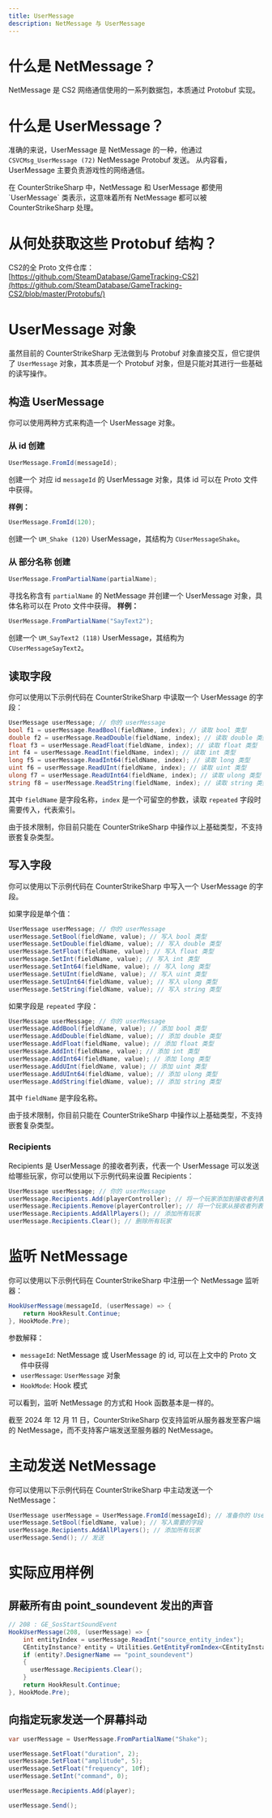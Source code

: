 ```yaml
---
title: UserMessage 
description: NetMessage 与 UserMessage
---
```


# 什么是 NetMessage？

NetMessage 是 CS2 网络通信使用的一系列数据包，本质通过 Protobuf 实现。

# 什么是 UserMessage？

准确的来说，UserMessage 是 NetMessage 的一种，他通过 `CSVCMsg_UserMessage (72)` NetMessage Protobuf 发送。
从内容看，UserMessage 主要负责游戏性的网络通信。

<Callout title="警告" type="warn">
  在 CounterStrikeSharp 中，NetMessage 和 UserMessage 都使用 `UserMessage` 类表示，这意味着所有 NetMessage 都可以被 CounterStrikeSharp 处理。
</Callout>

# 从何处获取这些 Protobuf 结构？

CS2的全 Proto 文件仓库：[https://github.com/SteamDatabase/GameTracking-CS2](https://github.com/SteamDatabase/GameTracking-CS2/blob/master/Protobufs/)

# UserMessage 对象

虽然目前的 CounterStrikeSharp 无法做到与 Protobuf 对象直接交互，但它提供了 `UserMessage` 对象，其本质是一个 Protobuf 对象，但是只能对其进行一些基础的读写操作。

## 构造 UserMessage

你可以使用两种方式来构造一个 UserMessage 对象。
### 从 id 创建
```csharp
UserMessage.FromId(messageId);
```
创建一个  对应 id `messageId` 的 UserMessage 对象，具体 id 可以在 Proto 文件中获得。

**样例：**
```csharp
UserMessage.FromId(120);
```
创建一个 `UM_Shake (120)` UserMessage，其结构为 `CUserMessageShake`。

### 从 部分名称 创建

```csharp
UserMessage.FromPartialName(partialName);
```
寻找名称含有 `partialName` 的 NetMessage 并创建一个 UserMessage 对象，具体名称可以在 Proto 文件中获得。
**样例：**
```csharp
UserMessage.FromPartialName("SayText2");
```
创建一个 `UM_SayText2 (118)` UserMessage，其结构为 `CUserMessageSayText2`。


## 读取字段

你可以使用以下示例代码在 CounterStrikeSharp 中读取一个 UserMessage 的字段：
```csharp
UserMessage userMessage; // 你的 userMessage
bool f1 = userMessage.ReadBool(fieldName, index); // 读取 bool 类型
double f2 = userMessage.ReadDouble(fieldName, index); // 读取 double 类型
float f3 = userMessage.ReadFloat(fieldName, index); // 读取 float 类型
int f4 = userMessage.ReadInt(fieldName, index); // 读取 int 类型
long f5 = userMessage.ReadInt64(fieldName, index); // 读取 long 类型
uint f6 = userMessage.ReadUInt(fieldName, index); // 读取 uint 类型
ulong f7 = userMessage.ReadUInt64(fieldName, index); // 读取 ulong 类型
string f8 = userMessage.ReadString(fieldName, index); // 读取 string 类型
```
其中 `fieldName` 是字段名称，`index` 是一个可留空的参数，读取 `repeated` 字段时需要传入，代表索引。

<Callout title="警告" type="warn">
  由于技术限制，你目前只能在 CounterStrikeSharp 中操作以上基础类型，不支持嵌套复杂类型。
</Callout>

## 写入字段

你可以使用以下示例代码在 CounterStrikeSharp 中写入一个 UserMessage 的字段。

如果字段是单个值：
```csharp
UserMessage userMessage; // 你的 userMessage
userMessage.SetBool(fieldName, value); // 写入 bool 类型
userMessage.SetDouble(fieldName, value); // 写入 double 类型
userMessage.SetFloat(fieldName, value); // 写入 float 类型
userMessage.SetInt(fieldName, value); // 写入 int 类型
userMessage.SetInt64(fieldName, value); // 写入 long 类型
userMessage.SetUInt(fieldName, value); // 写入 uint 类型
userMessage.SetUInt64(fieldName, value); // 写入 ulong 类型
userMessage.SetString(fieldName, value); // 写入 string 类型
```

如果字段是 `repeated` 字段：
```csharp
UserMessage userMessage; // 你的 userMessage
userMessage.AddBool(fieldName, value); // 添加 bool 类型
userMessage.AddDouble(fieldName, value); // 添加 double 类型
userMessage.AddFloat(fieldName, value); // 添加 float 类型
userMessage.AddInt(fieldName, value); // 添加 int 类型
userMessage.AddInt64(fieldName, value); // 添加 long 类型
userMessage.AddUInt(fieldName, value); // 添加 uint 类型
userMessage.AddUInt64(fieldName, value); // 添加 ulong 类型
userMessage.AddString(fieldName, value); // 添加 string 类型
```

其中 `fieldName` 是字段名称。

<Callout title="警告" type="warn">
  由于技术限制，你目前只能在 CounterStrikeSharp 中操作以上基础类型，不支持嵌套复杂类型。
</Callout>

### Recipients

Recipients 是 UserMessage 的接收者列表，代表一个 UserMessage 可以发送给哪些玩家，你可以使用以下示例代码来设置 Recipients：
```csharp
UserMessage userMessage; // 你的 userMessage
userMessage.Recipients.Add(playerController); // 将一个玩家添加到接收者列表
userMessage.Recipients.Remove(playerController); // 将一个玩家从接收者列表移除
userMessage.Recipients.AddAllPlayers(); // 添加所有玩家
userMessage.Recipients.Clear(); // 删除所有玩家
```

# 监听 NetMessage

你可以使用以下示例代码在 CounterStrikeSharp 中注册一个 NetMessage 监听器：
```csharp
HookUserMessage(messageId, (userMessage) => {
    return HookResult.Continue;
}, HookMode.Pre);
```
参数解释：
- `messageId`: NetMessage 或 UserMessage 的 id, 可以在上文中的 Proto 文件中获得
- `userMessage`: `UserMessage` 对象
- `HookMode`: Hook 模式

可以看到，监听 NetMessage 的方式和 Hook 函数基本是一样的。

<Callout title="警告" type="warn">
  截至 2024 年 12 月 11 日，CounterStrikeSharp 仅支持监听从服务器发至客户端的 NetMessage，而不支持客户端发送至服务器的 NetMessage。
</Callout>

# 主动发送 NetMessage
你可以使用以下示例代码在 CounterStrikeSharp 中主动发送一个 NetMessage：
```csharp
UserMessage userMessage = UserMessage.FromId(messageId); // 准备你的 UserMessage
userMessage.SetBool(fieldName, value); // 写入需要的字段
userMessage.Recipients.AddAllPlayers(); // 添加所有玩家
userMessage.Send(); // 发送
```

# 实际应用样例

## 屏蔽所有由 point_soundevent 发出的声音
```csharp
// 208 : GE_SosStartSoundEvent 
HookUserMessage(208, (userMessage) => {
    int entityIndex = userMessage.ReadInt("source_entity_index");
    CEntityInstance? entity = Utilities.GetEntityFromIndex<CEntityInstance>(index);
    if (entity?.DesignerName == "point_soundevent")
    {
      userMessage.Recipients.Clear();
    }
    return HookResult.Continue;
}, HookMode.Pre);
```

## 向指定玩家发送一个屏幕抖动
```csharp
var userMessage = UserMessage.FromPartialName("Shake");

userMessage.SetFloat("duration", 2);
userMessage.SetFloat("amplitude", 5);
userMessage.SetFloat("frequency", 10f);
userMessage.SetInt("command", 0);

userMessage.Recipients.Add(player);

userMessage.Send();
